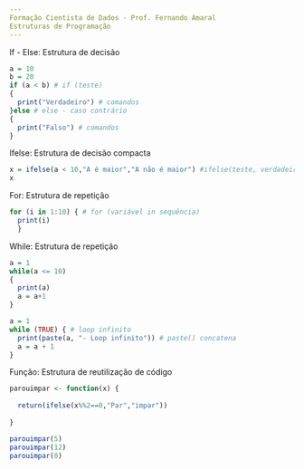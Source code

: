 ```yaml
---
Formação Cientista de Dados - Prof. Fernando Amaral
Estruturas de Programação
---
```

If - Else: Estrutura de decisão
```r
a = 10
b = 20
if (a < b) # if (teste)
{
  print("Verdadeiro") # comandos
}else # else - caso contrário
{
  print("Falso") # comandos
}
```
Ifelse: Estrutura de decisão compacta
```r
x = ifelse(a < 10,"A é maior","A não é maior") #ifelse(teste, verdadeiro, falso) - Compacto
x
```
For: Estrutura de repetição
```r
for (i in 1:10) { # for (variável in sequência)
  print(i)
  }
```
While: Estrutura de repetição
```r
a = 1
while(a <= 10)
{
  print(a)
  a = a+1
}

a = 1
while (TRUE) { # loop infinito
  print(paste(a, "- Loop infinito")) # paste() concatena
  a = a + 1
}

```
Função: Estrutura de reutilização de código
```r
parouimpar <- function(x) {
  
  return(ifelse(x%%2==0,"Par","impar"))
  
}

parouimpar(5)
parouimpar(12)
parouimpar(0)
```

